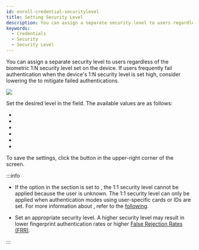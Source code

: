 ```yaml
---
id: enroll-credential-securitylevel
title: Setting Security Level
description: You can assign a separate security level to users regardless of the biometric 1:N security level set on the device.
keywords:
  - Credentials
  - Security
  - Security Level
---
```


You can assign a separate security level to users regardless of the biometric 1:N security level set on the device. If users frequently fail authentication when the device's 1:N security level is set high, consider lowering the <Cmd sid='user.fingerSecurityLevel' product='2' /> to mitigate failed authentications. 

<Image src='/img/biostarx-new-user-credential-securitylevle.png' />

Set the desired level in the <Cmd sid='user.fingerSecurityLevel' product='2' /> field. The available values are as follows:

* <Cmd sid='securityLevel.deviceDefault' product='2' />

* <Cmd sid='securityLevel.lowest' product='2' />

* <Cmd sid='securityLevel.low' product='2' />

* <Cmd sid='securityLevel.normal' product='2' />

* <Cmd sid='securityLevel.high' product='2' />

* <Cmd sid='securityLevel.highest' product='2' />

To save the settings, click the <Cmd sid='button.apply' product='2' /> button in the upper-right corner of the screen.

:::info

* If the <Cmd sid='user.authMode.privateMode' product='2' /> option in the <Cmd sid="common.credential" product='2' /> section is set to <Cmd sid="user.authMode.biometric" product='2' />, the 1:1 security level cannot be applied because the user is unknown. The 1:1 security level can only be applied when authentication modes using user-specific cards or IDs are set. For more information about <Cmd sid='user.authMode.privateMode' product='2' />, refer to the [following](enroll-credential-authmode).

* Set an appropriate security level. A higher security level may result in lower fingerprint authentication rates or higher [False Rejection Rates (FRR)](../../reference/glossary#frr).

:::
